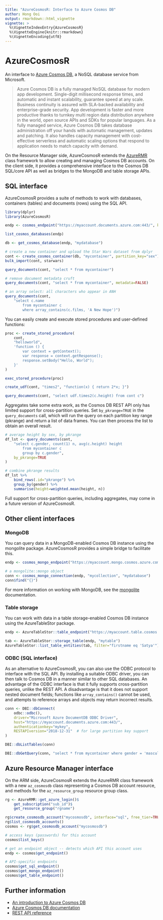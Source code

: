 ---
title: "AzureCosmosR: Interface to Azure Cosmos DB"
author: Hong Ooi
output: rmarkdown::html_vignette
vignette: >
  %\VignetteIndexEntry{AzureCosmosR}
  %\VignetteEngine{knitr::rmarkdown}
  %\VignetteEncoding{utf8}
---

# AzureCosmosR

An interface to [Azure Cosmos DB](https://azure.microsoft.com/en-us/services/cosmos-db/), a NoSQL database service from Microsoft.

> Azure Cosmos DB is a fully managed NoSQL database for modern app development. Single-digit millisecond response times, and automatic and instant scalability, guarantee speed at any scale. Business continuity is assured with SLA-backed availability and enterprise-grade security. App development is faster and more productive thanks to turnkey multi region data distribution anywhere in the world, open source APIs and SDKs for popular languages. As a fully managed service, Azure Cosmos DB takes database administration off your hands with automatic management, updates and patching. It also handles capacity management with cost-effective serverless and automatic scaling options that respond to application needs to match capacity with demand.

On the Resource Manager side, AzureCosmosR extends the [AzureRMR](https://cran.r-project.org/package=AzureRMR) class framework to allow creating and managing Cosmos DB accounts. On the client side, it provides a comprehensive interface to the Cosmos DB SQL/core API as well as bridges to the MongoDB and table storage APIs.

## SQL interface

AzureCosmosR provides a suite of methods to work with databases, containers (tables) and documents (rows) using the SQL API.

```r
library(dplyr)
library(AzureCosmosR)

endp <- cosmos_endpoint("https://myaccount.documents.azure.com:443/", key="mykey")

list_cosmos_databases(endp)

db <- get_cosmos_database(endp, "mydatabase")

# create a new container and upload the Star Wars dataset from dplyr
cont <- create_cosmos_container(db, "mycontainer", partition_key="sex")
bulk_import(cont, starwars)

query_documents(cont, "select * from mycontainer")

# remove document metadata cruft
query_documents(cont, "select * from mycontainer", metadata=FALSE)

# an array select: all characters who appear in ANH
query_documents(cont,
    "select c.name
        from mycontainer c
        where array_contains(c.films, 'A New Hope')")
```

You can easily create and execute stored procedures and user-defined functions:

```r
proc <- create_stored_procedure(
    cont,
    "helloworld",
    'function () {
        var context = getContext();
        var response = context.getResponse();
        response.setBody("Hello, World");
    }'
)

exec_stored_procedure(proc)

create_udf(cont, "times2", "function(x) { return 2*x; }")

query_documents(cont, "select udf.times2(c.height) from cont c")
```

Aggregates take some extra work, as the Cosmos DB REST API only has limited support for cross-partition queries. Set `by_pkrange=TRUE` in the `query_documents` call, which will run the query on each partition key range (pkrange) and return a list of data frames. You can then process the list to obtain an overall result.

```r
# average height by sex, by pkrange
df_lst <- query_documents(cont,
    "select c.gender, count(1) n, avg(c.height) height
        from mycontainer c
        group by c.gender",
    by_pkrange=TRUE
)

# combine pkrange results
df_lst %>%
    bind_rows(.id="pkrange") %>%
    group_by(gender) %>%
    summarise(height=weighted.mean(height, n))
```

Full support for cross-partition queries, including aggregates, may come in a future version of AzureCosmosR.

## Other client interfaces

### MongoDB

You can query data in a MongoDB-enabled Cosmos DB instance using the mongolite package. AzureCosmosR provides a simple bridge to facilitate this.

```r
endp <- cosmos_mongo_endpoint("https://myaccount.mongo.cosmos.azure.com:443/", key="mykey")

# a mongolite::mongo object
conn <- cosmos_mongo_connection(endp, "mycollection", "mydatabase")
conn$find("{}")
```

For more information on working with MongoDB, see the [mongolite](https://jeroen.github.io/mongolite/) documentation.

### Table storage

You can work with data in a table storage-enabled Cosmos DB instance using the AzureTableStor package.

```r
endp <- AzureTableStor::table_endpoint("https://myaccount.table.cosmos.azure.com:443/", key="mykey")

tab <- AzureTableStor::storage_table(endp, "mytable")
AzureTableStor::list_table_entities(tab, filter="firstname eq 'Satya'")
```

### ODBC (SQL interface)

As an alternative to AzureCosmosR, you can also use the ODBC protocol to interface with the SQL API. By installing a suitable ODBC driver, you can then talk to Cosmos DB in a manner similar to other SQL databases. An advantage of the ODBC interface is that it fully supports cross-partition queries, unlike the REST API. A disadvantage is that it does not support nested document fields; functions like `array_contains()` cannot be used, and attempts to reference arrays and objects may return incorrect results.

```r
conn <- DBI::dbConnect(
    odbc::odbc(),
    driver="Microsoft Azure DocumentDB ODBC Driver",
    host="https://myaccount.documents.azure.com:443/",
    authenticationkey="mykey",
    RESTAPIversion="2018-12-31"  # for large partition key support
)

DBI::dbListTables(conn)

DBI::dbGetQuery(conn, "select * from mycontainer where gender = 'masculine'")
```

## Azure Resource Manager interface

On the ARM side, AzureCosmosR extends the AzureRMR class framework with a new `az_cosmosdb` class representing a Cosmos DB account resource, and methods for the `az_resource_group` resource group class.

```r
rg <- AzureRMR::get_azure_login()$
    get_subscription("sub_id")$
    get_resource_group("rgname")

rg$create_cosmosdb_account("mycosmosdb", interface="sql", free_tier=TRUE)
rg$list_cosmosdb_accounts()
cosmos <- rg$get_cosmosdb_account("mycosmosdb")

# access keys (passwords) for this account
cosmos$list_keys()

# get an endpoint object -- detects which API this account uses
endp <- cosmos$get_endpoint()

# API-specific endpoints
cosmos$get_sql_endpoint()
cosmos$get_mongo_endpoint()
cosmos$get_table_endpoint()
```

## Further information

- [An introduction to Azure Cosmos DB](https://www.sqlservercentral.com/articles/an-introduction-to-azure-cosmos-db)
- [Azure Cosmos DB documentation](https://docs.microsoft.com/en-us/azure/cosmos-db/)
- [REST API reference](https://docs.microsoft.com/en-us/rest/api/cosmos-db/)
